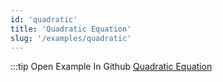 ```yaml
---
id: 'quadratic'
title: 'Quadratic Equation'
slug: '/examples/quadratic'
---
```


<README />

:::tip Open Example In Github
[Quadratic Equation](https://github.com/facebookresearch/diffkt/tree/main/kotlin/examples/src/main/kotlin/examples/quadratic)